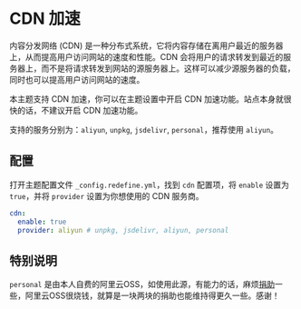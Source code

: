 # CDN 加速

内容分发网络 (CDN) 是一种分布式系统，它将内容存储在离用户最近的服务器上，从而提高用户访问网站的速度和性能。CDN 会将用户的请求转发到最近的服务器上，而不是将请求转发到网站的源服务器上。这样可以减少源服务器的负载，同时也可以提高用户访问网站的速度。

本主题支持 CDN 加速，你可以在主题设置中开启 CDN 加速功能。站点本身就很快的话，不建议开启 CDN 加速功能。

支持的服务分别为：`aliyun`, `unpkg`, `jsdelivr`, `personal`，推荐使用 `aliyun`。

## 配置

打开主题配置文件 `_config.redefine.yml`，找到 `cdn` 配置项，将 `enable` 设置为 `true`，并将 `provider` 设置为你想使用的 CDN 服务商。

```yaml filename="_config.redefine.yml"
cdn:
  enable: true
  provider: aliyun # unpkg, jsdelivr, aliyun, personal
```
## 特别说明

`personal` 是由本人自费的阿里云OSS，如使用此源，有能力的话，麻烦[捐助](https://donate.ohevan.com)一些，阿里云OSS很烧钱，就算是一块两块的捐助也能维持得更久一些。感谢！